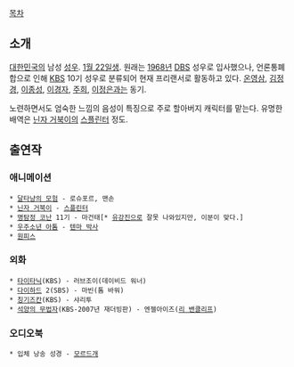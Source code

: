 [[목차]]
== 소개 ==
[[대한민국]]의 남성 [[성우]]. [[1월 22일]]생. 원래는 [[1968년]] [[DBS]] 성우로 입사했으나, 언론통폐합으로 인해 [[KBS]] 10기 성우로 분류되어 현재 프리랜서로 활동하고 있다. [[온영삼]], [[김정경]], [[이종성]], [[이경자]], [[주희]], [[이정은]]과는 동기.

노련하면서도 엄숙한 느낌의 음성이 특징으로 주로 할아버지 캐릭터를 맡는다. 유명한 배역은 [[닌자 거북이]]의 [[스플린터]] 정도.

== 출연작 ==
=== 애니메이션 ===
 * [[달타냥의 모험]] - 로슈포르, 맨손
 * [[닌자 거북이]] - [[스플린터]]
 * [[명탐정 코난]] 11기 - 마건태[* [[유강진]]으로 잘못 나와있지만, 이분이 맞다.]
 * [[우주소년 아톰]] - [[텐마 박사]]
 * [[원피스(만화)|원피스]]

=== 외화 ===
 * [[타이타닉]](KBS) - 러브조이(데이비드 워너)
 * [[다이하드]] 2(SBS) - 마빈(톰 바워)
 * [[칭기즈칸]](KBS) - 샤리투
 * [[석양의 무법자]](KBS-2007년 재더빙판) - 엔젤아이즈([[리 밴클리프]])

=== 오디오북 ===
 * 입체 낭송 성경 - [[모르드개]]
